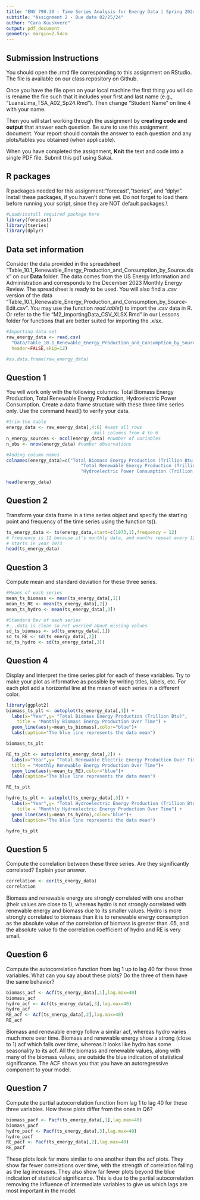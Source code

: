 ```yaml
---
title: "ENV 790.30 - Time Series Analysis for Energy Data | Spring 2024"
subtitle: "Assignment 2 - Due date 02/25/24"
author: "Cara Kuuskvere"
output: pdf_document
geometry: margin=2.54cm
---
```


## Submission Instructions

You should open the .rmd file corresponding to this assignment on RStudio. The file is available on our class repository on Github.   

Once you have the file open on your local machine the first thing you will do is rename the file such that it includes your first and last name (e.g., "LuanaLima_TSA_A02_Sp24.Rmd"). Then change "Student Name" on line 4 with your name. 

Then you will start working through the assignment by  **creating code and output** that answer each question. Be sure to use this assignment document. Your report should contain the answer to each question and any plots/tables you obtained (when applicable).

When you have completed the assignment, **Knit** the text and code into a single PDF file. Submit this pdf using Sakai. 

## R packages

R packages needed for this assignment:"forecast","tseries", and "dplyr". Install these packages, if you haven't done yet. Do not forget to load them before running your script, since they are NOT default packages.\\

```r
#Load/install required package here
library(forecast)
library(tseries)
library(dplyr)
```


## Data set information  

Consider the data provided in the spreadsheet "Table_10.1_Renewable_Energy_Production_and_Consumption_by_Source.xlsx" on our **Data** folder. The data comes from the US Energy Information and Administration and corresponds to the December 2023 Monthly Energy Review. The spreadsheet is ready to be used. You will also find a $.csv$ version of the data "Table_10.1_Renewable_Energy_Production_and_Consumption_by_Source-Edit.csv". You may use the function $read.table()$ to import the $.csv$ data in R. Or refer to the file "M2_ImportingData_CSV_XLSX.Rmd" in our Lessons folder for functions that are better suited for importing the $.xlsx$.

```r
#Importing data set
raw_energy_data <- read.csv(
  "Data/Table_10.1_Renewable_Energy_Production_and_Consumption_by_Source.csv",
  header=FALSE,skip=12)

#as.data.frame(raw_energy_data)

```


## Question 1
You will work only with the following columns: Total Biomass Energy Production, Total Renewable Energy Production, Hydroelectric Power Consumption. Create a data frame structure with these three time series only. Use the command head() to verify your data.

```r
#trim the table
energy_data <- raw_energy_data[,4:6] #want all rows
                                 #all columns from 4 to 6
n_energy_sources <- ncol(energy_data) #number of variables
n_obs <- nrow(energy_data) #number observations

#Adding column names
colnames(energy_data)=c("Total Biomass Energy Production (Trillion Btu)",
                            "Total Renewable Energy Production (Trillion Btu)",
                            "Hydroelectric Power Consumption (Trillion Btu)")

head(energy_data)
```


## Question 2
Transform your data frame in a time series object and specify the starting point and frequency of the time series using the function ts().

```r
ts_energy_data <- ts(energy_data,start=c(1973,1),frequency = 12)
# frequency is 12 because it's monthly data, and months repeat every 12 entries!
# starts in year 1973
head(ts_energy_data)
```


## Question 3
Compute mean and standard deviation for these three series.

```r
#Means of each series
mean_ts_biomass <- mean(ts_energy_data[,1])
mean_ts_RE <- mean(ts_energy_data[,2])
mean_ts_hydro <- mean(ts_energy_data[,3])

#Standard Dev of each series
#...data is clean so not worried about missing values
sd_ts_biomass <- sd(ts_energy_data[,1])
sd_ts_RE <- sd(ts_energy_data[,2])
sd_ts_hydro <- sd(ts_energy_data[,3])
```


## Question 4
Display and interpret the time series plot for each of these variables. Try to make your plot as informative as possible by writing titles, labels, etc. For each plot add a horizontal line at the mean of each series in a different color.

```r
library(ggplot2)
biomass_ts_plt <- autoplot(ts_energy_data[,1]) +
  labs(x="Year",y= "Total Biomass Energy Production (Trillion Btu)",
    title = "Monthly Biomass Energy Production Over Time") +
  geom_line(aes(y=mean_ts_biomass),color="blue")+
  labs(caption="The blue line represents the data mean")

biomass_ts_plt

RE_ts_plt <- autoplot(ts_energy_data[,2]) +
  labs(x="Year",y= "Total Renewable Electric Energy Production Over Time",
  title = "Monthly Renewable Energy Production Over Time")+
  geom_line(aes(y=mean_ts_RE),color="blue")+
  labs(caption="The blue line represents the data mean")

RE_ts_plt

hydro_ts_plt <- autoplot(ts_energy_data[,3]) +
  labs(x="Year",y= "Total Hydroelectric Energy Production (Trillion Btu)",
    title = "Monthly Hydroelectric Energy Production Over Time") +
  geom_line(aes(y=mean_ts_hydro),color="blue")+
  labs(caption="The blue line represents the data mean")

hydro_ts_plt

```


## Question 5
Compute the correlation between these three series. Are they significantly correlated? Explain your answer.

```r

correlation <- cor(ts_energy_data)
correlation
```
Biomass and renewable energy are strongly correlated with one another (their values are close to 1), whereas hydro is not strongly correlated with renewable energy and biomass due to its smaller values. Hydro is more strongly correlated to biomass than it is to renewable energy consumption as the absolute value of the correlation of biomass is greater than .05, and the absolute value fo the correlation coefficient of hydro and RE is very small. 

## Question 6
Compute the autocorrelation function from lag 1 up to lag 40 for these three variables. What can you say about these plots? Do the three of them have the same behavior?

```r
biomass_acf <- Acf(ts_energy_data[,1],lag.max=40)
biomass_acf
hydro_acf <- Acf(ts_energy_data[,3],lag.max=40)
hydro_acf
RE_acf <- Acf(ts_energy_data[,2],lag.max=40)
RE_acf
```
Biomass and renewable energy follow a similar acf, whereas hydro varies much more over time. Biomass and renewable energy show a strong (close to 1) acf which falls over time, whereas it looks like hydro has some seasonality to its acf. All the biomass and renewable values, along with many of the biomass values, are outside the blue indication of statistical significance. The ACF shows you that you have an autoregressive component to your model. 

## Question 7
Compute the partial autocorrelation function from lag 1 to lag 40 for these three variables. How these plots differ from the ones in Q6?

```r
biomass_pacf <- Pacf(ts_energy_data[,1],lag.max=40)
biomass_pacf
hydro_pacf <- Pacf(ts_energy_data[,3],lag.max=40)
hydro_pacf
RE_pacf <- Pacf(ts_energy_data[,2],lag.max=40)
RE_pacf
```
These plots look far more similar to one another than the acf plots. They show far fewer correlations over time, with the strength of correlation falling as the lag increases. They also show far fewer plots beyond the blue indication of statistical significance. This is due to the partial autocorrelation removing the influence of intermediate variables to give us which lags are most important in the model.

